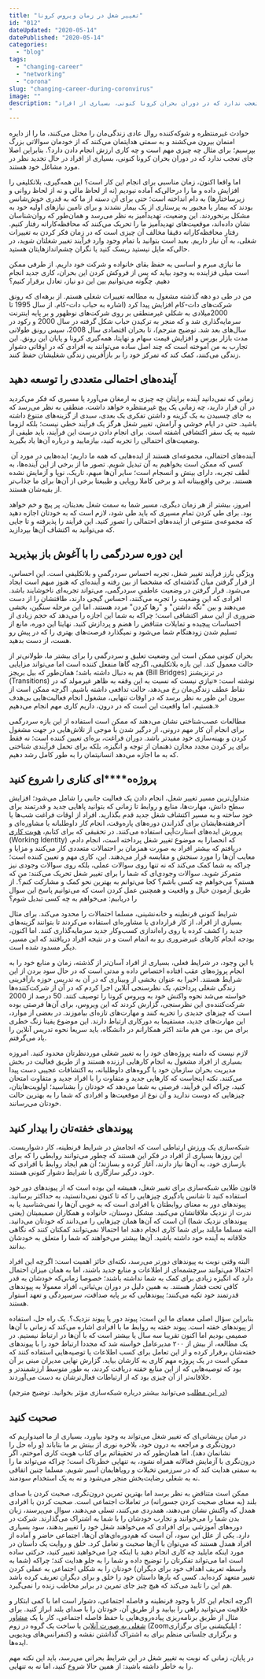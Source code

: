 ```yaml
---
title: "تغییر شغل در زمان ویروس کرونا"
id: "012"
dateUpdated: "2020-05-14"
datePublished: "2020-05-14"
categories:
  - "blog"
tags:
  - "changing-career"
  - "networking"
  - "corona"
slug: "changing-career-during-coronvirus"
image: ""
description: "حوادث غیرمنتظره و شوکه‌کننده روال عادی زندگی‌مان را مختل می‌کنند، ما را از دایره امنمان بیرون می‌کشند و به سمتی هدایتمان می‌کنند که از خودمان سوالاتی بزرگ بپرسیم؛ برای مثال چه چیزی مهم است و چه کاری ارزش انجام دادن دارد؟. بنابراین اصلا جای تعجب ندارد که در دوران بحران کرونا کنونی، بسیاری از افراد
"
---
```


حوادث غیرمنتظره و شوکه‌کننده روال عادی زندگی‌مان را مختل می‌کنند، ما را از دایره امنمان بیرون می‌کشند و به سمتی هدایتمان می‌کنند که از خودمان سوالاتی بزرگ بپرسیم؛ برای مثال چه چیزی مهم است و چه کاری ارزش انجام دادن دارد؟. بنابراین اصلا جای تعجب ندارد که در دوران بحران کرونا کنونی، بسیاری از افراد در حال تجدید نظر در مورد مشاغل خود هستند.

اما واقعا اکنون، زمان مناسبی برای انجام این کار است؟ این همه‌گیری، بلاتکلیفی را افزایش داده و ما را درحالی‌که آماده نبودیم (نه از لحاظ مالی و نه از لحاظ روانی و زیرساختارها) به دام انداخته است؛ حتی برای آن دسته از ما که به قدری خوش‌شانس بودند که بیمار یا مجبور به پرستاری از یک بیمار نشدند و برای تامین نیازهای اولیه خود به مشکل برنخوردند. این وضعیت، تهدیدآمیز به نظر می‌رسد و همان‌طور که روان‌شناسان نشان داده‌اند، موقعیت‌های تهدیدآمیز ما را تحریک می‌کنند که محافظه‌کارانه رفتار کنیم. رفتار محافظه‌کارانه دقیقا مخالف آن چیزی است که در زمان فکر کردن به تغییرات شغلی، به آن نیاز داریم. بعید است بتوانید با تمام وجود وارد فرآیند تغییر شغلتان شوید، در حالی‌که مایل نیستید ریسک کنید یا نگران چشم‌اندازهایتان هستید.

ما نیازی مبرم و اساسی به حفظ بقای خانواده و شرکت خود داریم. از طرفی ممکن است میلی فزاینده به وجود بیاید که پس از فروکش کردن این بحران، کاری جدید انجام دهیم. چگونه می‌توانیم بین این دو نیاز، تعادل برقرار کنیم؟

من در طی دو دهه گذشته مشغول به مطالعه تغییرات شغلی هستم. از برهه‌ای که رونق شرکت‌های دات-کام افزایش پیدا کرد \(اشاره به حباب دات-کام. از سال 1995 تا 2000میلادی به شکلی غیرمنطقی بر روی شرکت‌های نوظهور و بر پایه اینترنت سرمایه‌گذاری شد و که منجر به ترکیدن حباب شکل گرفته در سال 2000 و رکود در سال‌های بعد شد. توضیح مترجم\)، تا بحران اقتصادی سال 2008، سپس رونق طولانی مدت بازار بورس و افزایش قیمت سهام و نهایتا، همه‌گیری کرونا و پایان این رونق. این تجارب به من آموخته است که چند اصل ساده می‌توانند به افرادی که در اوقاتی دشوار زندگی می‌کنند، کمک کند که تمرکز خود را بر بازآفرینی زندگی شغلیشان حفظ کنند.

## **آینده‌های** **احتمالی متعددی را توسعه دهید**

زمانی که نمی‌دانید آینده برایتان چه چیزی به ارمغان می‌آورد یا مسیری که فکر می‌کردید در آن قرار دارید، چه زمانی یک پیچ غیرمنتظره خواهد داشت، منطقی به نظر می‌رسد که به جای چسبیدن به یک گزینه و داشتن تفکری یک بعدی، سبدی از گزینه‌های متنوع داشته باشید. حتی در ایام خوشی و آرامش، تغییر شغل هرگز یک فرآیند خطی نیست؛ بلکه لزوما شبیه به یک سفر اکتشافی آشفته است. برای انجام دادن درست این فرآیند، باید طیفی از وضعیت‌های احتمالی را تجربه کنید، بیازمایید و درباره آن‌ها یاد بگیرید.

 آینده‌های احتمالی، مجموعه‌ای هستند از ایده‌هایی که همه ما داریم؛ ایده‌هایی در مورد آن کسی که ممکن است بخواهیم به آن تبدیل شویم. تصور ما از برخی از این آینده‌ها، به لطف تجربه، دارای بینش و انسجام است؛ سایر آن‌ها مبهم، تاریک، نوپا و آزمایش نشده هستند. برخی واقع‌بینانه اند و برخی کاملا رویایی و طبیعتا برخی از آن‌ها برای ما جذاب‌تر از بقیه‌شان هستند.

امروز، بیشتر از هر زمان دیگری، مسیر شما به سمت شغل بعدیتان، پر پیچ و خم خواهد بود. برای طی کردن تمام مسیری که باید طی شود، لازم است که به خودتان اجازه دهید که مجموعه‌ی متنوعی از آینده‌های احتمالی را تصور کنید. این فرآیند را پذیرفته و تا جایی که می‌توانید به اکتشاف آن‌ها بپردازید.

## **این دوره سردرگمی را با آغوش باز بپذیرید**

ویژگی بارز فرآیند تغییر شغل، تجربه احساس سردرگمی و بلاتکلیفی است. این احساس، از قرار گرفتن میان گذشته‌ای که مشخصا از بین رفته و آینده‌ای که هنوز مبهم است ایجاد می‌شود. قرار گرفتن در وضعیت عاطفیِ سردرگمی، می‌تواند تجربه‌ای ناخوشایند باشد. افرادی که این وضعیت را تجربه می‌کنند، احساس گیجی دارند، طاقتشان را از دست می‌دهند و بین "نگه داشتن" و "رها کردن" مردد هستند. اما این مرحله سنگین، بخشی ضروری از این سفر اکتشافی است؛ چراکه به شما این اجازه را می‌دهد که حجم زیادی از احساسات پیچیده و تمایلات متناقض را هضم و پردازش کنید. نهایتا این دوره، مانع از تسلیم شدن زودهنگام شما می‌شود و نمیگذارد فرصت‌های بهتری را که در پیش رو هست، از دست بدهید.

بحران کنونی ممکن است این وضعیت تعلیق و سردرگمی را برای بیشتر ما، طولانی‌تر از حالت معمول کند. این بازه بلاتکلیفی، اگرچه گاها منفعل کننده است اما می‌تواند مزایایی هم به دنبال داشته باشد؛ همان‌طور که بیل بریجز (Bill Bridges) در ترنزیشنز (Transitions) نوشته است: «نیازی نیست که نسبت به این وقفه به ظاهر غیرمولد که در نقاط عطف زندگی‌مان رخ می‌دهد، حالت تدافعی داشته باشیم. اگرچه ممکن است از بیرون این طور به نظر برسد که در اوقات تنهایی، مشغول انجام فعالیت‌هایی بی‌هدف هستیم، اما واقعیت این است که در درون، داریم کاری مهم انجام می‌دهیم.»

مطالعات عصب‌شناختی نشان می‌دهند که ممکن است استفاده از این بازه سردرگمی برای انجام آن کار مهم درونی، از درگیر شدن با موجی از تلاش‌هایی در جهت مشغول کردن و بهینه‌سازی خود مفیدتر باشد. دوران فراغت، بره‌ای تعیین کننده است؛ نه فقط برای پر کردن مجدد مخازن ذهنمان از توجه و انگیزه، بلکه برای تحمل فرآیندی شناختی که به ما اجازه می‌دهد انسانیتمان را به طور کامل رشد دهیم.  

## **پروژه‌ه****ای** **کناری را شروع کنید**

متداول‌ترین مسیر تغییر شغل، انجام دادن یک فعالیت جانبی را شامل می‌شود؛ افزایش سطح دانش، مهارت‌ها، منابع و روابط تا زمانی که بتوانید پاهایی جدید و قدرتمند برای خود ساخته و به مسیر اکتشاف شغل جدید قدم بگذارید. افراد از اوقات فراغت شب‌ها یا آخرهفته‌هایشان برای گذراندن دوره‌های پاره‌وقت، انجام کار داوطلبانه یا مشاوره‌ای و پرورش ایده‌های استارت‌آپی استفاده می‌کنند. در تحقیقی که برای کتابم، [هویت کاری](https://www.amazon.com/Working-Identity-Unconventional-Strategies-Reinventing/dp/1591394139) (Working Identity) که انحصارا به موضوع تغییر شغل پرداخته است، انجام دادم، دریافتم که بیشتر افراد به صورت همزمان بر احتمالات متعددی کار می‌کنند و مزایا و معایب آن‌ها را مورد سنجش و مقایسه قرار می‌دهند. این، کاری مهم و تعیین کننده است؛ چراکه به شما کمک می‌کند که نه تنها روی سوالات عملی، بلکه روی سوالات وجودی نیز متمرکز شوید. سوالات وجودی‌ای که شما را برای تغییر شغل تحریک می‌کنند: من که هستم؟ می‌خواهم چه کسی باشم؟ کجا می‌توانم به بهترین نحو کمک و مشارکت کنم؟. از طریق آزمودن خیال و واقعیت و همچنین عمل کردن است که می‌توانیم پاسخ این سوال را دریابیم: می‌خواهم به چه کسی تبدیل شوم؟

شرایط کنونی قرنطینه و خانه‌نشینی، مسلما احتمالات را محدود می‌کند. برای مثال بسیاری از افراد، از کار قراردادی یا مشاوره‌ای استفاده می‌کردند تا بتوانند گزینه‌های جدید را کشف کرده یا روی راه‌اندازی کسب‌وکار جدید سرمایه‌گذاری کنند. اما اکنون، بودجه انجام کارهای غیرضروری رو به اتمام است و در نتیجه افراد دریافتند که این مسیر، دیگر مسدود شده است.

با این وجود، در شرایط فعلی، بسیاری از افراد آسان‌تر از گذشته، زمان و منابع خود را به انجام پروژه‌های عقب افتاده اختصاص داده و مدتی است که در حال سود بردن از این شرایط هستند. اخیرا به عنوان بخشی از وبیناری که در آن به تدریس حوزه بازآفرینی زندگی شغلی پرداختم، یک نظرسنجی آنلاین اجرا کردم که در آن از شرکت‌کننده‌ها خواسته می‌شد نحوه واکنش خود به ویروس کرونا را توصیف کنند. 50 درصد از 2000 شرکت‌کننده‌ی این نظرسنجی، گزارش کردند که این ویروس، برای آن‌ها فرصتی بوده است که چیزهای جدیدی را تجربه کنند و مهارت‌های تازه‌ای بیاموزند. در بعضی از موارد، این مهارت‌های جدید، مستقیما به دورکاری ارتباط دارند. این موضوع یقینا زنگ خطری برای من بود. من هم مانند اکثر همکارانم در دانشگاه، باید سریعا نحوه تدریس آنلاین را یاد می‌گرفتم.

لازم نیست که دامنه پروژه‌های خود را به تغییر شغلی موردنظرتان محدود کنید. امروزه بسیاری از افراد مشغول به انجام کارهایی ارزنده هستند و از طریق فعالیت در بخش مدیریت بحران سازمان خود یا گروه‌های داوطلبانه، به اکتشافات عجیبی دست پیدا می‌کنند. نکته اینجاست که کارهایی جدید و متفاوت را با افراد جدید و متفاوت امتحان کنید، چراکه این فرآیند، فرصتی به شما می‌دهد که خودتان را بشناسید؛ اولویت‌هایتان، چیزهایی که دوست ندارید و آن نوع از موقعیت‌ها و افرادی که شما را به بهترین حالت خودتان می‌رسانند.

## **پیوندهای خفته‌تان را بیدار کنید**

شبکه‌سازی یک ورزش ارتباطی است که انجامش در شرایط قرنطینه، کار دشواریست. این روزها بسیاری از افراد در فکر این هستند که چطور می‌توانند روابطی را که برای بازسازی خود، به آن‌ها نیاز دارند، آغاز کرده و بسازند؛ آن هم ایجاد روابط با افرادی که خود، درگیر سازگاری با شرایط دشوار کنونی هستند.

قانون طلایی شبکه‌سازی برای تغییر شغل، همیشه این بوده است که از پیوندهای دور خود استفاده کنید تا شانس یادگیری چیزهایی را که تا کنون نمی‌دانستید، به حداکثر برسانید. پیوندهای دور به معنای روابطتان با افرادی است که به خوبی آن‌ها را نمی‌شناسید یا به ندرت از نزدیک ملاقاتشان می‌کنید. مشکل دوستان، خانواده و همکاران صمیمیتان (یعنی پیوندهای نزدیک شما) آن است که آن‌ها همان چیزهایی را می‌دانند که خودتان می‌دانید. البته مسلما مایلند برای شما کاری انجام دهند اما احتمالا نمی‌توانند کمکتان کنند که نگاهی خلاقانه به آینده خود داشته باشید. آن‌ها بیشتر می‌خواهند که شما را متعلق به خودشان بدانند.

البته وقتی نوبت به پیوندهای دورتر می‌رسد، نکته‌ای حائز اهمیت است: اگرچه این افراد احتمالا می‌توانند سرچشمه‌ای از اطلاعات و منابع جدید باشند، اما به همان میزان احتمال دارد که انگیزه زیادی برای کمک به شما نداشته باشند؛ خصوصا زمانی‌که خودشان به قدر کافی تحت فشار هستند. به همین دلیل در دوران بی‌ثباتی، افراد معمولا به پیوندهای قدرتمند خود تکیه می‌کنند؛ پیوندهایی که بر پایه صداقت، سرسپردگی و تعهد استوار هستند.

بنابراین سؤال اصلی معمای ما این است: پیوند دور یا پیوند نزدیک؟. یک راه حل، استفاده از پیوندهای خفته است. پیوند خفته به روابط ما با افرادی اشاره می‌کند که زمانی با آن‌ها صمیمی بودیم اما اکنون تقریبا سه سال یا بیشتر است که با آن‌ها در ارتباط نیستیم. در یک مطالعه، از بیش از ۲۰۰ مدیرعامل خواسته شد که مجددا ارتباط خود را با پیوندهای خفته‌شان برقرار کرده و از این تعامل برای کسب اطلاعات یا توصیه‌هایی استفاده کنند که ممکن است در یک پروژه مهم کاری به کارشان بیاید. گزارش نهایی مدیران مبنی بر آن بود که توصیه‌هایی که از این منابع خفته دریافت کردند، به طور متوسط ارزشمندتر و خلاقانه‌تر از آن‌ چیزی بود که از ارتباطات فعال‌ترشان به دست می‌آوردند.

\([در این مطلب](https://10000rooz.ir/books/the-startup-of-you/#fsl_chharm_shma_bh_yk_shbkh_ajtmay_nyaz_daryd) می‌توانید بیشتر درباره شبکه‌سازی مؤثر بخوانید. توضیح مترجم\)

## **صحبت کنید**

در میان پریشانی‌ای که تغییر شغل می‌تواند به وجود بیاورد، بسیاری از ما امیدواریم که درون‌نگری و مراجعه به درون خود، بلاخره نوری از بینش بر ما بتاباند \(و راه حل را نشانمان دهد\). اما همان‌طور که در تحقیقاتم برای کتاب هویت کاری آموختم، اگر درون‌نگری با آزمایش فعالانه همراه نشود، به تنهایی خطرناک است؛ چراکه می‌تواند ما را به سمتی هدایت کند که در سرزمین تخیلات و رویاهایمان اسیر شویم. مسلما چنین اتفاقی نه به شغلی رضایت‌بخش منجر می‌شود و نه به یک استخدام سودمند.

ممکن است متناقض به نظر برسد اما بهترین تمرین درون‌نگری، صحبت کردن با صدای بلند \(به معنای صحبت کردن جسورانه\) در تعاملات اجتماعی است. صحبت کردن با افرادی همدل که واکنش نشان می‌دهند، همدردی می‌کنند، تسلی می‌دهند، سوال می‌پرسند، زبان بدن شما را می‌خوانند و تجارب خودشان را با شما به اشتراک می‌گذارند. شرکت در دوره‌های آموزشی برای افرادی که می‌خواهند شغل خود را تغییر بدهند، سود بسیاری دارد. یکی از علل این سود، آن است که هم‌دوره‌ای‌های آن‌ها، اجتماعی حاضر و آماده از افراد همدل هستند که می‌توان با آن‌ها صحبت و تعامل کرد.
خلق و روایت یک داستان در مورد اینکه مایلید چه کاری انجام دهید یا اینکه چرا می‌خواهید تغییر کنید، حرکتی ساده است اما می‌تواند تفکرتان را توضیح داده و شما را به جلو هدایت کند؛ چراکه \(شما به واسطه تعریف اهداف خود برای دیگران\) خودتان را به شکلی اجتماعی به عملی کردن تغییر متعهد کرده‌اید. کسی که بارها داستان خود را خلق و برای دیگران تعریف کرده باشد هم این را تایید می‌کند که هیچ چیز جای تمرین در برابر مخاطب زنده را نمی‌گیرد.

اگرچه انجام این کار با وجود قرنطینه و فاصله اجتماعی، دشوار است اما با کمی ابتکار و خلاقیت می‌توانید راهی را بیابید و از طریق آن، خودتان را با صدای بلند ابراز کنید. برای مثال از طریق برنامه‌ریزی پیاده‌روی‌هایی با حفظ فاصله اجتماعی، کار با یک [مشاور شغلی به صورت آنلاین](http://10000rooz.ir/counselling) یا ساخت یک گروه در زوم \(Zoom؛ اپلیکیشنی برای برگزاری کنفرانس‌های ویدیویی\) و برگزاری جلساتی منظم برای به اشتراک گذاشتن نقشه و ایده‌ها.

در پایان، زمانی که نوبت به تغییر شغل در این شرایط بحرانی می‌رسد، باید این نکته مهم را به خاطر داشته باشید: از همین حالا شروع کنید، اما نه به تنهایی.
